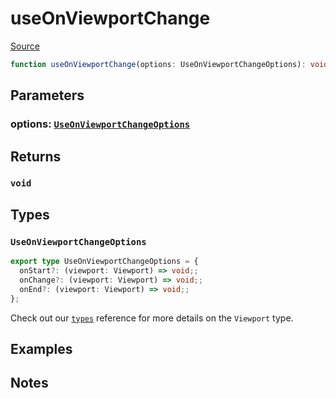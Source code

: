 # useOnViewportChange

[Source](https://github.com/wbkd/react-flow/blob/6d9585c1a62bf549298c83ad5f2dcd6216a5b8eb/packages/core/src/hooks/useOnViewportChange.ts)

```ts
function useOnViewportChange(options: UseOnViewportChangeOptions): void;
```

## Parameters

### options: [`UseOnViewportChangeOptions`](#useonviewportchangeoptions)

## Returns

### `void`

## Types

### `UseOnViewportChangeOptions`

```ts
export type UseOnViewportChangeOptions = {
  onStart?: (viewport: Viewport) => void;;
  onChange?: (viewport: Viewport) => void;;
  onEnd?: (viewport: Viewport) => void;;
};
```

Check out our [`types`](../types#viewport) reference for more details on the
`Viewport` type.

## Examples

## Notes
